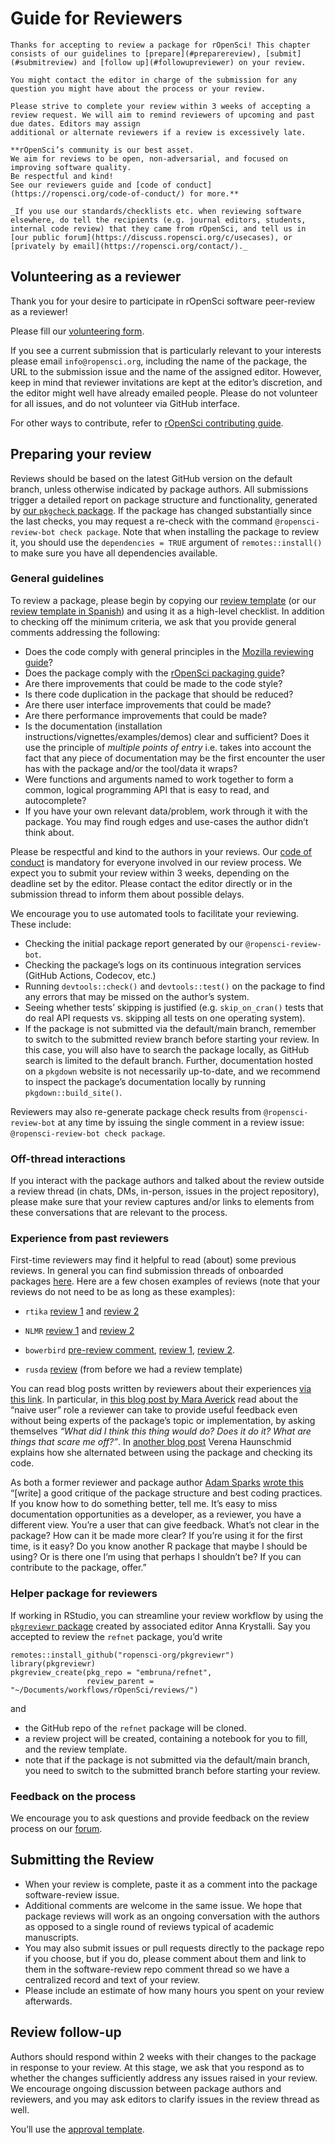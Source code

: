 # Guide for Reviewers {#reviewerguide}

```block
Thanks for accepting to review a package for rOpenSci! This chapter consists of our guidelines to [prepare](#preparereview), [submit](#submitreview) and [follow up](#followupreviewer) on your review.

You might contact the editor in charge of the submission for any question you might have about the process or your review.

Please strive to complete your review within 3 weeks of accepting a review request. We will aim to remind reviewers of upcoming and past due dates. Editors may assign
additional or alternate reviewers if a review is excessively late.

**rOpenSci’s community is our best asset. 
We aim for reviews to be open, non-adversarial, and focused on improving software quality. 
Be respectful and kind! 
See our reviewers guide and [code of conduct](https://ropensci.org/code-of-conduct/) for more.**

_If you use our standards/checklists etc. when reviewing software elsewhere, do tell the recipients (e.g. journal editors, students, internal code review) that they came from rOpenSci, and tell us in [our public forum](https://discuss.ropensci.org/c/usecases), or [privately by email](https://ropensci.org/contact/)._ 
```

## Volunteering as a reviewer

Thank you for your desire to participate in rOpenSci software peer-review as a reviewer!

Please fill our [volunteering form](https://ropensci.org/software-reviewer).

If you see a current submission that is particularly relevant to your interests please email `info@ropensci.org`, including the name of the package, the URL to the submission issue and the name of the assigned editor.
However, keep in mind that reviewer invitations are kept at the editor's discretion, and the editor might well have already emailed people.
Please do not volunteer for all issues, and do not volunteer via GitHub interface.

For other ways to contribute, refer to [rOpenSci contributing guide](https://contributing.ropensci.org/).

## Preparing your review {#preparereview}

Reviews should be based on the latest GitHub version on the default branch, unless otherwise indicated by package authors.
All submissions trigger a detailed report on package structure and functionality, generated by [our `pkgcheck` package](https://docs.ropensci.org/pkgcheck/). If the package has changed substantially since the last checks, you may request a re-check with the command `@ropensci-review-bot check package`. Note that when installing the package to review it, you should use the `dependencies = TRUE` argument of `remotes::install()` to make sure you have all dependencies available. 

### General guidelines

To review a package, please begin by copying our [review template](#reviewtemplate) (or our [review template in Spanish](#reviewtemplatees)) and using it as a high-level checklist.  In addition to checking off the minimum criteria, we ask that you provide general comments addressing the following:

- Does the code comply with general principles in the [Mozilla reviewing guide](https://mozillascience.github.io/codeReview/review.html)?
- Does the package comply with the [rOpenSci packaging guide](#building)?
- Are there improvements that could be made to the code style?
- Is there code duplication in the package that should be reduced?
- Are there user interface improvements that could be made?
- Are there performance improvements that could be made?
- Is the documentation (installation instructions/vignettes/examples/demos) clear and sufficient? Does it use the principle of *multiple points of entry* i.e. takes into account the fact that any piece of documentation may be the first encounter the user has with the package and/or the tool/data it wraps?
- Were functions and arguments named to work together to form a common, logical programming API that is easy to read, and autocomplete?
- If you have your own relevant data/problem, work through it with the package. You may find rough edges and use-cases the author didn't think about.

Please be respectful and kind to the authors in your reviews. Our [code of conduct](#code-of-conduct) is mandatory for everyone involved in our review process. We expect you to submit your review within 3 weeks, depending on the deadline set by the editor. Please contact the editor directly or in the submission thread to inform them about possible delays.

We encourage you to use automated tools to facilitate your reviewing.  These include:

- Checking the initial package report generated by our `@ropensci-review-bot`.
-  Checking the package's logs on its continuous integration services (GitHub Actions, Codecov, etc.)
-  Running `devtools::check()` and `devtools::test()` on the package to find any errors that may be missed on the author's system.
-  Seeing whether tests' skipping is justified (e.g. `skip_on_cran()` tests that do real API requests vs. skipping all tests on one operating system).
- If the package is not submitted via the default/main branch, remember to switch to the submitted review branch before starting your review. In this case, you will also have to search the package locally, as GitHub search is limited to the default branch. Further, documentation hosted on a `pkgdown` website is not necessarily up-to-date, and we recommend to inspect the package's documentation locally by running `pkgdown::build_site()`.

Reviewers may also re-generate package check results from `@ropensci-review-bot` at any time by issuing the single comment in a review issue: `@ropensci-review-bot check package`.

### Off-thread interactions

If you interact with the package authors and talked about the review outside a review thread (in chats, DMs, in-person, issues in the project repository), please make sure that your review captures and/or links to elements from these conversations that are relevant to the process.

### Experience from past reviewers

First-time reviewers may find it helpful to read (about) some previous reviews. In general you can find submission threads of onboarded packages [here](https://github.com/ropensci/software-review/issues?q=is%3Aissue+is%3Aclosed+label%3A6%2Fapproved). Here are a few chosen examples of reviews (note that your reviews do not need to be as long as these examples):

* `rtika` [review 1](https://github.com/ropensci/software-review/issues/191#issuecomment-367166658) and [review 2](https://github.com/ropensci/software-review/issues/191#issuecomment-368254623)

* `NLMR` [review 1](https://github.com/ropensci/software-review/issues/188#issuecomment-368042693) and [review 2](https://github.com/ropensci/software-review/issues/188#issuecomment-369310831)

* `bowerbird` [pre-review comment](https://github.com/ropensci/software-review/issues/139#issuecomment-322713737), [review 1](https://github.com/ropensci/software-review/issues/139#issuecomment-342380870), [review 2](https://github.com/ropensci/software-review/issues/139#issuecomment-342724843).

* `rusda` [review](https://github.com/ropensci/software-review/issues/18#issuecomment-120445737) (from before we had a review template)

You can read blog posts written by reviewers about their experiences [via this link](https://ropensci.org/tags/reviewer/). In particular, in [this blog post by Mara Averick](https://ropensci.org/blog/2017/08/22/first-package-review/) read about the "naive user" role a reviewer can take to provide useful feedback even without being experts of the package's topic or implementation, by asking themselves _"What did I think this thing would do? Does it do it? What are things that scare me off?"_. In [another blog post](https://ropensci.org/blog/2017/09/08/first-review-experiences/) Verena Haunschmid explains how she alternated between using the package and checking its code.

As both a former reviewer and package author [Adam Sparks](https://adamhsparks.netlify.app/) [wrote this](https://twitter.com/adamhsparks/status/898132036451303425) "[write] a good critique of the package structure and best coding practices. If you know how to do something better, tell me. It’s easy to miss documentation opportunities as a developer, as a reviewer, you have a different view. You’re a user that can give feedback. What’s not clear in the package? How can it be made more clear? If you’re using it for the first time, is it easy? Do you know another R package that maybe I should be using? Or is there one I’m using that perhaps I shouldn’t be? If you can contribute to the package, offer."


### Helper package for reviewers

If working in RStudio, you can streamline your review workflow by using the [`pkgreviewr` package](https://github.com/ropensci-org/pkgreviewr) created by associated editor Anna Krystalli. Say you accepted to review the `refnet` package, you'd write

```
remotes::install_github("ropensci-org/pkgreviewr")
library(pkgreviewr)
pkgreview_create(pkg_repo = "embruna/refnet", 
                 review_parent = "~/Documents/workflows/rOpenSci/reviews/")
```

and 

* the GitHub repo of the `refnet` package will be cloned.
* a review project will be created, containing a notebook for you to fill, and the review template.
* note that if the package is not submitted via the default/main branch, you need to switch to the submitted branch before starting your review. 

### Feedback on the process

We encourage you to ask questions and provide feedback on the review process on our [forum](https://discuss.ropensci.org). 

## Submitting the Review {#submitreview}

- When your review is complete, paste it as a comment into the package software-review issue.
- Additional comments are welcome in the same issue. We hope that package reviews will work as an ongoing conversation with the authors as opposed to a single round of reviews typical of academic manuscripts.
- You may also submit issues or pull requests directly to the package repo if you choose, but if you do, please comment about them and link to them in the software-review repo comment thread so we have a centralized record and text of your review.
- Please include an estimate of how many hours you spent on your review afterwards.

## Review follow-up {#followupreviewer}

Authors should respond within 2 weeks with their changes to the package in response to your review.  At this stage, we ask that you respond as to whether the changes sufficiently address any issues raised in your review. We encourage ongoing discussion between package authors and reviewers, and you may ask editors to clarify issues in the review thread as well.

You'll use the [approval template](#approval2template).

